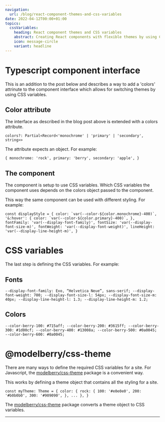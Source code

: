 ```yaml
---
navigation:
  url: /blog/react-component-themes-and-css-variables
date: 2022-04-12T00:00+01:00
topics:
  cssVariables:
    heading: React component themes and CSS variables
    abstract: Creating React components with flexible themes by using CSS variables.
    icon: message-circle
    variant: headline
---
```

# Typescript component interface

This is an addition to the post below and describes a way to add a 'colors' attrinute to the component interface which allows for switching themes by using CSS variables.

## Color attribute

The interface as described in the blog post above is extended with a colors attribute.

`colors?: Partial<Record<'monochrome' | 'primary' | 'secondary', string>>`

The attribute expects an object. For example:

`{ monochrome: 'rock', primary: 'berry', secondary: 'apple', }`

## The component

The component is setup to use CSS variables. Which CSS variables the component uses depends on the colors object passed to the component.

This way the same component can be used with different styling. For example:

`` const displayStyle = { color: `var(--color-${color.monochrome}-400)`, '&:hover': { color: `var(--color-${color.primary}-400)`, }, fontFamily: 'var(--display-font-family)', fontSize: 'var(--display-font-size-m)', fontWeight: 'var(--display-font-weight)', lineHeight: 'var(--display-line-height-m)', } ``

# CSS variables

The last step is defining the CSS variables. For example:

## Fonts

`--display-font-family: Exo, “Helvetica Neue”, sans-serif; --display-font-weight: 700; --display-font-size-l: 54px; --display-font-size-m: 40px; --display-line-height-l: 1.3; --display-line-height-m: 1.2;`

## Colors

`--color-berry-100: #715aff; --color-berry-200: #3615ff; --color-berry-300: #1d00cf; --color-berry-400: #13008a; --color-berry-500: #0a0045; --color-berry-600: #0a0045;`

# @modelberry/css-theme

There are many ways to define the required CSS variables for a site. For Javascript, the [modelberry/css-theme](https://www.npmjs.com/package/@modelberry/css-theme) package is a convenient way.

This works by defining a theme object that contains all the styling for a site.

`const myTheme: Theme = { color: { rock: { 100: '#e0e0e0', 200: '#b0b0b0', 300: '#909090', }, ... }, }`

The [modelberry/css-theme](https://www.npmjs.com/package/@modelberry/css-theme) package converts a theme object to CSS variables.

---
